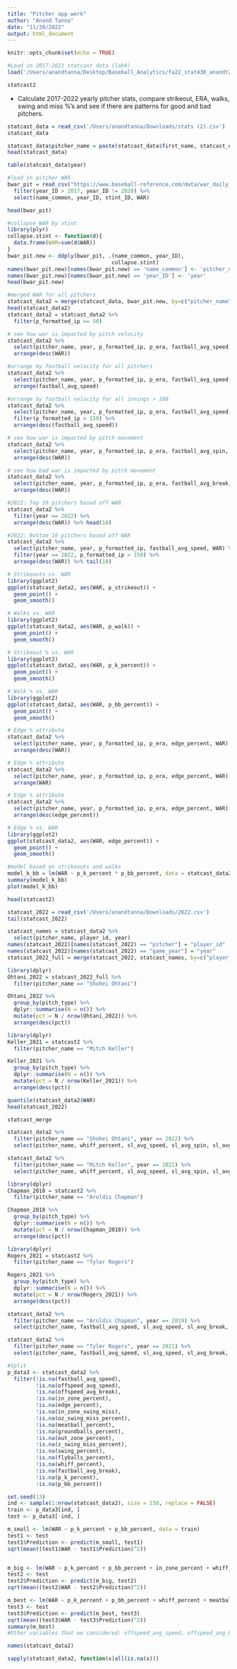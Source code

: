 ```yaml
---
title: "Pitcher app work"
author: "Anand Tanna"
date: "11/30/2022"
output: html_document
---
```


```r
knitr::opts_chunk$set(echo = TRUE)
```

```r
#Load in 2017-2021 statcast data (lab4)
load('/Users/anandtanna/Desktop/Baseball_Analytics/fa22_stat430_anandt2/lab4/statcast2.Rdata')
```

```r
statcast2
```

- Calculate 2017-2022 yearly pitcher stats, compare strikeout, ERA, walks, swing and miss %'s and see if there are patterns for good and bad pitchers.

```r
statcast_data = read_csv('/Users/anandtanna/Downloads/stats (2).csv')
statcast_data
```
```r
statcast_data$pitcher_name = paste(statcast_data$first_name, statcast_data$last_name, sep = " ")
head(statcast_data)
```


```r
table(statcast_data$year)
```

```r
#load in pitcher WAR
bwar_pit = read_csv("https://www.baseball-reference.com/data/war_daily_pitch.txt", na = "NULL") %>% 
  filter(year_ID > 2017, year_ID != 2020) %>% 
  select(name_common, year_ID, stint_ID, WAR)
```

```r
head(bwar_pit)
```
```r
#collapse WAR by stint
library(plyr)
collapse.stint <- function(d){
  data.frame(WAR=sum(d$WAR))
}
bwar_pit.new <- ddply(bwar_pit, .(name_common, year_ID), 
                                 collapse.stint)
names(bwar_pit.new)[names(bwar_pit.new) == 'name_common'] <- 'pitcher_name'
names(bwar_pit.new)[names(bwar_pit.new) == 'year_ID'] <- 'year'
head(bwar_pit.new)
```

```r
#merged WAR for all pitchers
statcast_data2 = merge(statcast_data, bwar_pit.new, by=c("pitcher_name", "year"))
head(statcast_data2)
statcast_data2 = statcast_data2 %>% 
  filter(p_formatted_ip >= 50)
```

```r
# see how war is impacted by pitch velocity
statcast_data2 %>% 
  select(pitcher_name, year, p_formatted_ip, p_era, fastball_avg_speed, breaking_avg_speed, offspeed_avg_speed, WAR) %>% 
  arrange(desc(WAR))
```
```r
#arrange by fastball velocity for all pitchers
statcast_data2 %>% 
  select(pitcher_name, year, p_formatted_ip, p_era, fastball_avg_speed, breaking_avg_speed, offspeed_avg_speed, WAR) %>% 
  arrange(fastball_avg_speed)
```
```r
#arrange by fastball velocity for all innings > 100
statcast_data2 %>% 
  select(pitcher_name, year, p_formatted_ip, p_era, fastball_avg_speed, breaking_avg_speed, offspeed_avg_speed, WAR) %>% 
  filter(p_formatted_ip > 150) %>% 
  arrange(desc(fastball_avg_speed))
```

```r
# see how war is impacted by pitch movement
statcast_data2 %>% 
  select(pitcher_name, year, p_formatted_ip, p_era, fastball_avg_spin, breaking_avg_spin, offspeed_avg_spin, WAR) %>% 
  arrange(desc(WAR))
```
```r
# see how bad war is impacted by pitch movement
statcast_data2 %>% 
  select(pitcher_name, year, p_formatted_ip, p_era, fastball_avg_break, breaking_avg_break, offspeed_avg_break, WAR) %>% 
  arrange(desc(WAR))
```
```r
#2022: Top 10 pitchers based off WAR
statcast_data2 %>%
  filter(year == 2022) %>% 
  arrange(desc(WAR)) %>% head(10)
```
```r
#2022: Bottom 10 pitchers based off WAR
statcast_data2 %>%
  select(pitcher_name, year, p_formatted_ip, fastball_avg_speed, WAR) %>% 
  filter(year == 2022, p_formatted_ip > 150) %>% 
  arrange(desc(WAR)) %>% tail(10)
```
```r
# Strikeouts vs. WAR
library(ggplot2)
ggplot(statcast_data2, aes(WAR, p_strikeout)) +
  geom_point() + 
  geom_smooth()
```
```r
# Walks vs. WAR
library(ggplot2)
ggplot(statcast_data2, aes(WAR, p_walk)) +
  geom_point() + 
  geom_smooth()
```
```r
# Strikeout % vs. WAR
library(ggplot2)
ggplot(statcast_data2, aes(WAR, p_k_percent)) +
  geom_point() + 
  geom_smooth()
```
```r
# Walk % vs. WAR
library(ggplot2)
ggplot(statcast_data2, aes(WAR, p_bb_percent)) +
  geom_point() + 
  geom_smooth()
```
```r
# Edge % attribute
statcast_data2 %>% 
  select(pitcher_name, year, p_formatted_ip, p_era, edge_percent, WAR) %>% 
  arrange(desc(WAR))
```
```r
# Edge % attribute
statcast_data2 %>% 
  select(pitcher_name, year, p_formatted_ip, p_era, edge_percent, WAR) %>% 
  arrange(WAR)
```
```r
# Edge % attribute
statcast_data2 %>% 
  select(pitcher_name, year, p_formatted_ip, p_era, edge_percent, WAR) %>% 
  arrange(desc(edge_percent))
```

```r
# Edge % vs. WAR
library(ggplot2)
ggplot(statcast_data2, aes(WAR, edge_percent)) +
  geom_point() + 
  geom_smooth()
```

```r
#model based on strikeouts and walks
model_k_bb = lm(WAR ~ p_k_percent * p_bb_percent, data = statcast_data2)
summary(model_k_bb)
plot(model_k_bb)
```

```r
head(statcast2)
```
```r
statcast_2022 = read_csv('/Users/anandtanna/Downloads/2022.csv')
tail(statcast_2022)
```
```r
statcast_names = statcast_data2 %>% 
  select(pitcher_name, player_id, year)
names(statcast_2022)[names(statcast_2022) == "pitcher"] = "player_id"
names(statcast_2022)[names(statcast_2022) == "game_year"] = "year"
statcast_2022_full = merge(statcast_2022, statcast_names, by=c("player_id", "year"))
```

```r
library(dplyr)
Ohtani_2022 = statcast_2022_full %>% 
  filter(pitcher_name == "Shohei Ohtani")

Ohtani_2022 %>% 
  group_by(pitch_type) %>% 
  dplyr::summarise(N = n()) %>% 
  mutate(pct = N / nrow(Ohtani_2022)) %>% 
  arrange(desc(pct))
```

```r
library(dplyr)
Keller_2021 = statcast2 %>% 
  filter(pitcher_name == "Mitch Keller")

Keller_2021 %>% 
  group_by(pitch_type) %>% 
  dplyr::summarise(N = n()) %>% 
  mutate(pct = N / nrow(Keller_2021)) %>% 
  arrange(desc(pct))
```

```r
quantile(statcast_data2$WAR)
head(statcast_2022)
```
```r
statcast_merge
```
```r
statcast_data2 %>% 
  filter(pitcher_name == "Shohei Ohtani", year == 2022) %>% 
  select(pitcher_name, whiff_percent, sl_avg_speed, sl_avg_spin, sl_avg_break)
```
```r
statcast_data2 %>% 
  filter(pitcher_name == "Mitch Keller", year == 2021) %>% 
  select(pitcher_name, whiff_percent, sl_avg_speed, sl_avg_spin, sl_avg_break)
```

```r
library(dplyr)
Chapman_2018 = statcast2 %>% 
  filter(pitcher_name == "Aroldis Chapman")

Chapman_2018 %>% 
  group_by(pitch_type) %>% 
  dplyr::summarise(N = n()) %>% 
  mutate(pct = N / nrow(Chapman_2018)) %>% 
  arrange(desc(pct))
```
```r
library(dplyr)
Rogers_2021 = statcast2 %>% 
  filter(pitcher_name == "Tyler Rogers")

Rogers_2021 %>% 
  group_by(pitch_type) %>% 
  dplyr::summarise(N = n()) %>% 
  mutate(pct = N / nrow(Rogers_2021)) %>% 
  arrange(desc(pct))
```

```r
statcast_data2 %>% 
  filter(pitcher_name == "Aroldis Chapman", year == 2019) %>% 
  select(pitcher_name, fastball_avg_speed, sl_avg_speed, sl_avg_break, whiff_percent,p_walk, groundballs_percent, WAR)
```

```r
statcast_data2 %>% 
  filter(pitcher_name == "Tyler Rogers", year == 2021) %>% 
  select(pitcher_name, fastball_avg_speed, sl_avg_speed, sl_avg_break, whiff_percent,p_walk, groundballs_percent, WAR)
```

```r
#Split
p_data3 <- statcast_data2 %>%
  filter(!is.na(fastball_avg_speed),
         !is.na(offspeed_avg_speed), 
         !is.na(offspeed_avg_break), 
         !is.na(in_zone_percent), 
         !is.na(edge_percent),
         !is.na(in_zone_swing_miss),
         !is.na(oz_swing_miss_percent),
         !is.na(meatball_percent),
         !is.na(groundballs_percent),
         !is.na(out_zone_percent),
         !is.na(z_swing_miss_percent),
         !is.na(swing_percent),
         !is.na(flyballs_percent),
         !is.na(whiff_percent),
         !is.na(fastball_avg_break),
         !is.na(p_k_percent),
         !is.na(p_bb_percent))

set.seed(13)
ind <- sample(1:nrow(statcast_data2), size = 150, replace = FALSE)
train <- p_data3[ind, ]
test <- p_data3[-ind, ]

m_small <- lm(WAR ~ p_k_percent + p_bb_percent, data = train)
test1 <- test
test1$Prediction <- predict(m_small, test1)
sqrt(mean((test1$WAR - test1$Prediction)^2))


m_big <- lm(WAR ~ p_k_percent + p_bb_percent + in_zone_percent + whiff_percent + f_strike_percent + fastball_avg_break + fastball_avg_speed + offspeed_avg_speed + offspeed_avg_break +  meatball_percent + groundballs_percent + flyballs_percent + edge_percent, data = train)
test2 <- test
test2$Prediction <- predict(m_big, test2)
sqrt(mean((test2$WAR - test2$Prediction)^2))

m_best <- lm(WAR ~ p_k_percent + p_bb_percent + whiff_percent + meatball_percent + groundballs_percent + fastball_avg_spin , data = train)
test3 <- test
test3$Prediction <- predict(m_best, test3)
sqrt(mean((test3$WAR - test3$Prediction)^2))
summary(m_best)
#Other variables that we considered: offspeed_avg_speed, offspeed_avg_break, f_strike_percent, fastball_avg_break
```

```r
names(statcast_data2)
```

```r
sapply(statcast_data2, function(x)all(is.na(x)))
```

